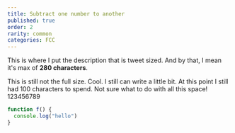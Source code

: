 ```yaml
---
title: Subtract one number to another
published: true
order: 2
rarity: common
categories: FCC
---
```


This is where I put the description that is tweet sized. And by that, I mean it's max of **280 characters**.

This is still not the full size. Cool. I still can write a little bit. At this point I still had 100 characters to spend. Not sure what to do with all this space! 123456789

```js
function f() {
  console.log("hello")
}
```
